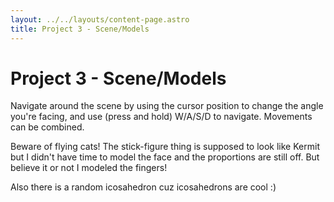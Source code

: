 ```yaml
---
layout: ../../layouts/content-page.astro
title: Project 3 - Scene/Models
---
```



# Project 3 - Scene/Models

Navigate around the scene by using the cursor position to change the angle you're facing, and use (press and hold) W/A/S/D to navigate. Movements can be combined.

Beware of flying cats! The stick-figure thing is supposed to look like Kermit but I didn't have time to model the face and the proportions are still off. But believe it or not I modeled the fingers!

Also there is a random icosahedron cuz icosahedrons are cool :)

<Proj3 client:only="preact" />
